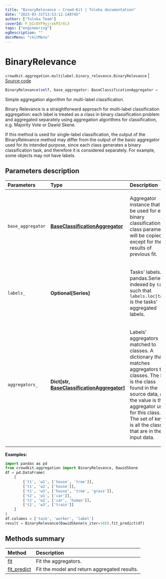 ```yaml
---
title: "BinaryRelevance — Crowd-Kit | Toloka documentation"
date: "2023-03-31T13:53:12.148745"
author: ["Toloka Team"]
coverId: F_bIcOYF9yjrxkPZrXc3
tags: ["engineering"]
ogDescription: ""
docsMenu: "ckitMenu"
---
```


# BinaryRelevance

`crowdkit.aggregation.multilabel.binary_relevance.BinaryRelevance` | [Source code](https://github.com/Toloka/crowd-kit/blob/v1.2.1/crowdkit/aggregation/multilabel/binary_relevance.py#L14)

```python
BinaryRelevance(self, base_aggregator: BaseClassificationAggregator = ...)
```

Simple aggregation algorithm for multi-label classification.

Binary Relevance is a straightforward approach for multi-label classification aggregation:
each label is treated as a class in binary classification problem and aggregated separately using
aggregation algorithms for classification, e.g. Majority Vote or Dawid Skene.

<Note mode="note" title="Note">

If this method is used for single-label classification, the output of the BinaryRelevance method may differ
from the output of the basic aggregator used for its intended purpose, since each class generates a binary
classification task, and therefore it is considered separately. For example, some objects may not have labels.

</Note>

## Parameters description

| Parameters | Type | Description |
| :----------| :----| :-----------|
`base_aggregator`|**[BaseClassificationAggregator](/docs/crowd-kit/reference/crowdkit.aggregation.base.BaseClassificationAggregator)**|<p>Aggregator instance that will be used for each binary classification. All class parameters will be copied, except for the results of previous fit.</p>
`labels_`|**Optional\[Series\]**|<p>Tasks' labels. A pandas.Series indexed by `task` such that `labels.loc[task]` is the tasks' aggregated labels.</p>
`aggregators_`|**Dict\[str, [BaseClassificationAggregator](/docs/crowd-kit/reference/crowdkit.aggregation.base.BaseClassificationAggregator)\]**|<p>Labels' aggregators matched to classes. A dictionary that matches aggregators to classes. The key is the class found in the source data, and the value is the aggregator used for this class. The set of keys is all the classes that are in the input data.</p>

**Examples:**

```python
import pandas as pd
from crowdkit.aggregation import BinaryRelevance, DawidSkene
df = pd.DataFrame(
    [
        ['t1', 'w1', ['house', 'tree']],
        ['t1', 'w2', ['house']],
        ['t1', 'w3', ['house', 'tree', 'grass']],
        ['t2', 'w1', ['car']],
        ['t2', 'w2', ['car', 'human']],
        ['t2', 'w3', ['train']]
    ]
)
df.columns = ['task', 'worker', 'label']
result = BinaryRelevance(DawidSkene(n_iter=10)).fit_predict(df)
```

## Methods summary

| Method | Description |
| :------| :-----------|
[fit](/docs/crowd-kit/reference/crowdkit.aggregation.multilabel.binary_relevance.BinaryRelevance.fit)| Fit the aggregators.
[fit_predict](/docs/crowd-kit/reference/crowdkit.aggregation.multilabel.binary_relevance.BinaryRelevance.fit_predict)| Fit the model and return aggregated results.